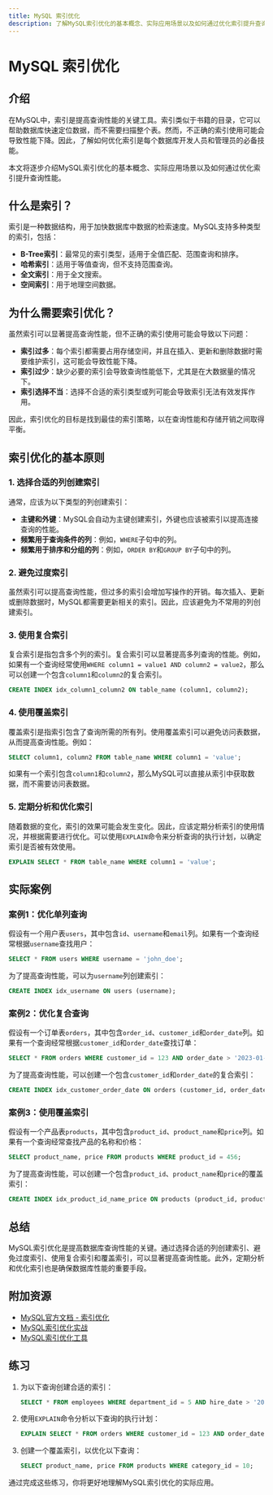 ```yaml
---
title: MySQL 索引优化
description: 了解MySQL索引优化的基本概念、实际应用场景以及如何通过优化索引提升查询性能。
---
```


# MySQL 索引优化

## 介绍

在MySQL中，索引是提高查询性能的关键工具。索引类似于书籍的目录，它可以帮助数据库快速定位数据，而不需要扫描整个表。然而，不正确的索引使用可能会导致性能下降。因此，了解如何优化索引是每个数据库开发人员和管理员的必备技能。

本文将逐步介绍MySQL索引优化的基本概念、实际应用场景以及如何通过优化索引提升查询性能。

## 什么是索引？

索引是一种数据结构，用于加快数据库中数据的检索速度。MySQL支持多种类型的索引，包括：

- **B-Tree索引**：最常见的索引类型，适用于全值匹配、范围查询和排序。
- **哈希索引**：适用于等值查询，但不支持范围查询。
- **全文索引**：用于全文搜索。
- **空间索引**：用于地理空间数据。

## 为什么需要索引优化？

虽然索引可以显著提高查询性能，但不正确的索引使用可能会导致以下问题：

- **索引过多**：每个索引都需要占用存储空间，并且在插入、更新和删除数据时需要维护索引，这可能会导致性能下降。
- **索引过少**：缺少必要的索引会导致查询性能低下，尤其是在大数据量的情况下。
- **索引选择不当**：选择不合适的索引类型或列可能会导致索引无法有效发挥作用。

因此，索引优化的目标是找到最佳的索引策略，以在查询性能和存储开销之间取得平衡。

## 索引优化的基本原则

### 1. 选择合适的列创建索引

通常，应该为以下类型的列创建索引：

- **主键和外键**：MySQL会自动为主键创建索引，外键也应该被索引以提高连接查询的性能。
- **频繁用于查询条件的列**：例如，`WHERE`子句中的列。
- **频繁用于排序和分组的列**：例如，`ORDER BY`和`GROUP BY`子句中的列。

### 2. 避免过度索引

虽然索引可以提高查询性能，但过多的索引会增加写操作的开销。每次插入、更新或删除数据时，MySQL都需要更新相关的索引。因此，应该避免为不常用的列创建索引。

### 3. 使用复合索引

复合索引是指包含多个列的索引。复合索引可以显著提高多列查询的性能。例如，如果有一个查询经常使用`WHERE column1 = value1 AND column2 = value2`，那么可以创建一个包含`column1`和`column2`的复合索引。

```sql
CREATE INDEX idx_column1_column2 ON table_name (column1, column2);
```

### 4. 使用覆盖索引

覆盖索引是指索引包含了查询所需的所有列。使用覆盖索引可以避免访问表数据，从而提高查询性能。例如：

```sql
SELECT column1, column2 FROM table_name WHERE column1 = 'value';
```

如果有一个索引包含`column1`和`column2`，那么MySQL可以直接从索引中获取数据，而不需要访问表数据。

### 5. 定期分析和优化索引

随着数据的变化，索引的效果可能会发生变化。因此，应该定期分析索引的使用情况，并根据需要进行优化。可以使用`EXPLAIN`命令来分析查询的执行计划，以确定索引是否被有效使用。

```sql
EXPLAIN SELECT * FROM table_name WHERE column1 = 'value';
```

## 实际案例

### 案例1：优化单列查询

假设有一个用户表`users`，其中包含`id`、`username`和`email`列。如果有一个查询经常根据`username`查找用户：

```sql
SELECT * FROM users WHERE username = 'john_doe';
```

为了提高查询性能，可以为`username`列创建索引：

```sql
CREATE INDEX idx_username ON users (username);
```

### 案例2：优化复合查询

假设有一个订单表`orders`，其中包含`order_id`、`customer_id`和`order_date`列。如果有一个查询经常根据`customer_id`和`order_date`查找订单：

```sql
SELECT * FROM orders WHERE customer_id = 123 AND order_date > '2023-01-01';
```

为了提高查询性能，可以创建一个包含`customer_id`和`order_date`的复合索引：

```sql
CREATE INDEX idx_customer_order_date ON orders (customer_id, order_date);
```

### 案例3：使用覆盖索引

假设有一个产品表`products`，其中包含`product_id`、`product_name`和`price`列。如果有一个查询经常查找产品的名称和价格：

```sql
SELECT product_name, price FROM products WHERE product_id = 456;
```

为了提高查询性能，可以创建一个包含`product_id`、`product_name`和`price`的覆盖索引：

```sql
CREATE INDEX idx_product_id_name_price ON products (product_id, product_name, price);
```

## 总结

MySQL索引优化是提高数据库查询性能的关键。通过选择合适的列创建索引、避免过度索引、使用复合索引和覆盖索引，可以显著提高查询性能。此外，定期分析和优化索引也是确保数据库性能的重要手段。

## 附加资源

- [MySQL官方文档 - 索引优化](https://dev.mysql.com/doc/refman/8.0/en/optimization-indexes.html)
- [MySQL索引优化实战](https://www.percona.com/blog/2014/01/28/mysql-indexing-best-practices-for-performance/)
- [MySQL索引优化工具](https://www.percona.com/doc/percona-toolkit/2.2/pt-index-usage.html)

## 练习

1. 为以下查询创建合适的索引：
   ```sql
   SELECT * FROM employees WHERE department_id = 5 AND hire_date > '2020-01-01';
   ```

2. 使用`EXPLAIN`命令分析以下查询的执行计划：
   ```sql
   EXPLAIN SELECT * FROM orders WHERE customer_id = 123 AND order_date > '2023-01-01';
   ```

3. 创建一个覆盖索引，以优化以下查询：
   ```sql
   SELECT product_name, price FROM products WHERE category_id = 10;
   ```

通过完成这些练习，你将更好地理解MySQL索引优化的实际应用。